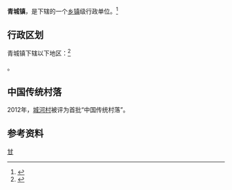 {{中国乡级行政区|62/01/23/106/000}}

'''青城镇'''，是{{PRC admin/fullname|62/01/23/106/000|3}}下辖的一个[[乡镇|乡镇]]级行政单位。<ref>{{PRC admin/ref sgc|{{PRC admin/parent|62/01/23/106/000}}}}</ref>

== 行政区划 ==

青城镇下辖以下地区：<ref>{{PRC admin/ref sgc|62/01/23/106/000}}</ref>

{{PRC admin/children|62/01/23/106/000}}。

==中国传统村落==
2012年，[[城河村|城河村]]被评为首批“中国传统村落”。

== 参考资料 ==
{{reflist}}

{{行政区划小作品}}
{{PRC admin/navcat|62/01/23/106/000}}
{{中国历史文化名镇}}
[[Category:中国历史文化名镇|甘]]